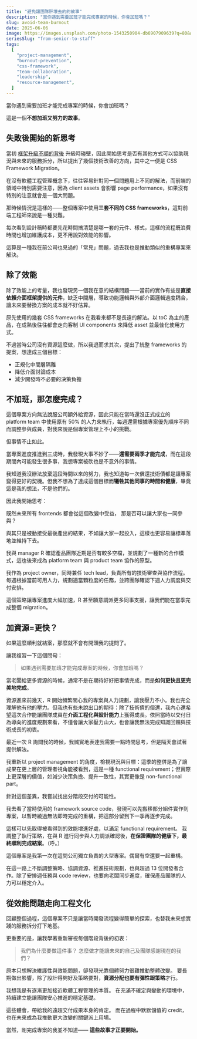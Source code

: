 ```yaml
---
title: "避免讓團隊肝壞去的的故事"
description: "當你遇到需要加班才能完成專案的時候，你會加班嗎？"
slug: avoid-team-burnout
date: 2025-06-06
image: https://images.unsplash.com/photo-1543250904-db6907909639?q=80&w=2070&auto=format&fit=crop&ixlib=rb-4.1.0&ixid=M3wxMjA3fDB8MHxwaG90by1wYWdlfHx8fGVufDB8fHx8fA%3D%3D
seriesSlug: "from-senior-to-staff"
tags:
  [
    "project-management",
    "burnout-prevention",
    "css-framework",
    "team-collaboration",
    "leadership",
    "resource-management",
  ]
---
```


當你遇到需要加班才能完成專案的時候，你會加班嗎？

這是一個**不想加班又努力的故事**。

## 失敗後開始的新思考

當初 [框架升級不順的背後](/zh/posts/turn-frustration-into-team-alignment) 升級時碰壁，因此開始思考是否有其他方式可以協助現況與未來的服務拆分，所以提出了幾個技術改善的方向，其中之一便是 CSS Framework Migration。

在沒有軟體工程管理概念下，往往容易針對同一個問題用上不同的解法，而前端的領域中特別需要注意，因為 client assets 會影響 page performance，如果沒有特別的注意就會是一個大問題。

那時候情況是這樣的——整個專案中使用**三套不同的 CSS frameworks**，這對前端工程師來說是一種災難。

每次看到設計稿時都要先花時間搞清楚是哪一套的元件、樣式，這樣的流程既浪費時間也增加維護成本，更不用說對效能的影響。

這算是一種我在前公司也見過的「常見」問題，過去我也是推動類似的重構專案來解決。

## 除了效能

除了效能上的考量，我也發現另一個我在意的結構問題——當前的實作有些是**直接依賴介面框架提供的元件**，缺乏中間層，導致功能邏輯與外部介面邏輯過度耦合，讓未來要替換方案的成本就不好估算。

原先使用的幾套 CSS frameworks 在我看來都不是長遠的解法。以 toC 為主的產品，在成熟後往往都會走向客制 UI components 來降低 asset 並最佳化使用方式。

不過當時公司沒有資源這麼做，所以我退而求其次，提出了統整 frameworks 的提案，想達成三個目標：

- 正規化中間層隔離
- 降低介面討論成本
- 減少開發時不必要的決策負擔

## 不加班，那怎麼完成？

這個專案方向無法說服公司額外給資源，因此只能在當時還沒正式成立的 platform team 中使用原有 50% 的人力來執行，每週還需根據專案優先順序不同而調整參與成員，對我來說是個專案管理上不小的挑戰。

但事情不止如此。

當專案進度推進到三成時，我發現大事不妙了——**還需要兩季才能完成**，而在這段期間內可能發生很多事，我想專案被砍也是不意外的事情。

我知道我沒辦法放棄這段時間以來的努力，我也知道每一次償還技術債都是讓專案變得更好的契機。但我不想為了達成這個目標而**犧牲其他同事的時間和健康**，畢竟這是我的想法，不是他們的。

<Spacer />

因此我開始思考：

既然未來所有 frontends 都會從這個改變中受益，
那是否可以讓大家也一同參與？

與其只是被動接受最後產出的結果，不如讓大家一起投入，這樣也更容易讓標準落地並維持下去。

<Spacer />

我與 manager R 確認產品團隊近期是否有較多空檔，並規劃了一種新的合作模式，這也後來成為 platform team 與 product team 協作的原型。

我作為 project owner，同時兼任 tech lead，負責所有的技術審查與協作流程。每週根據當前可用人力，規劃適當顆粒度的任務，並跨團隊確認下週人力調度與交付安排。

這個策略讓專案進度大幅加速，R 甚至願意調派更多同事支援，讓我們能在當季完成整個 migration。

## 加資源=更快？

如果這麼順利就結案，那麼就不會有開頭我的提問了。

讓我複習一下這個問句：

> 如果遇到需要加班才能完成專案的時候，你會加班嗎？

<Spacer />

當老闆給更多資源的時候，通常不是在期待好好把事情完成，而是**如何更快且更完美地完成**。

資源進來前幾天，R 開始頻繁關心我的專案與人力規劃，讓我壓力不小。我也完全理解他有他的壓力。但我也有些未說出口的期待：除了技術債的償還，我內心還希望這次合作能讓團隊成員在**介面工程化與設計能力**上獲得成長。依照當時以交付日為導向的進度規劃來看，不僅會讓大家壓力山大，也會讓我無法完成知識回饋與技術成長的初衷。

<Spacer />

最近一次 R 詢問我的時候，我誠實地表達我需要一點時間思考，但是隔天會試著提供解法。

我重新以 project management 的角度，檢視現況與目標：這季的整併是為了讓成果在更上層的管理者視角能被看到，這是一種 functional requirement；但實際上更深層的價值，如減少決策負擔、提升一致性，其實更像是 non-functional part。

<Spacer />

針對這個差異，我嘗試找出分階段交付的可能性。

我去看了當時使用的 framework source code，發現可以先搬移部分組件實作到專案，以暫時繞過無法即時完成的重構，把這部分留到下一季再逐步完成。

這樣可以先取得被看得到的效能增進好處，以滿足 functional requirement。
我調整了執行策略，在與 R 進行同步與人力調派確認後，**在保證團隊的健康下，最終順利完成結案**。（呼。）

<Spacer />

這個專案是我第一次在這間公司獨立負責的大型專案。偶爾有空還要一起重構。

在這一路上不斷調整策略、協調資源、推進技術規劃，也與超過 13 位開發者合作。除了安排週任務與 code review，也要向老闆同步進度，確保產品團隊的人力可以穩定介入。

## 從效能問題走向工程文化

回顧整個過程，這個專案不只是讓當時開發流程變得簡單的探索，也替我未來想實踐的服務拆分打下地基。

更重要的是，讓我學著重新審視每個階段背後的初衷：

> 我們為什麼要做這件事？
> 怎麼做才能讓未來的自己及團隊感謝現在的我們？

<Spacer />

原本只想解決維護性與效能問題，卻發現光靠個體努力很難推動整體改變。
要長期做出影響，除了設計得夠好及策略要對，**資源分配也要有彈性跟策略**才行。

我想我是有逐漸更加接近軟體工程管理的本質。
在充滿不確定與變動的環境中，持續建立能讓團隊安心推進的穩定基礎。

<Spacer />

這些體會，帶給我的遠超交付成果本身的肯定。
而在過程中默默儲值的 credit，也在未來成為我推動更大改變的關鍵派上用場。

當然，剛完成專案的我並不知道——
**這些故事才正要開始。**
